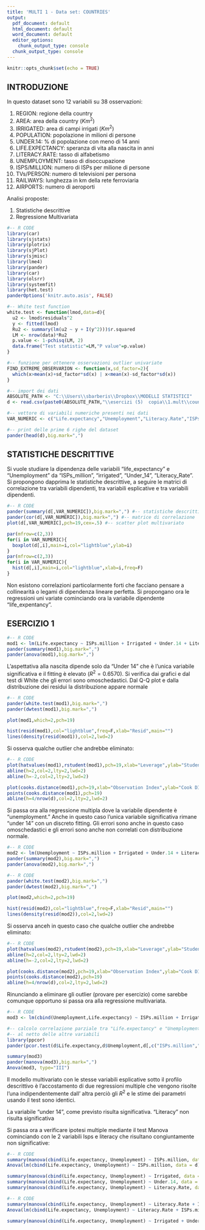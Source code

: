 ---
title: 'MULTI 1 - Data set: COUNTRIES'
output:
  pdf_document: default
  html_document: default
  word_document: default
  editor_options:
    chunk_output_type: console
  chunk_output_type: console
---

```{r setup, include=FALSE}
knitr::opts_chunk$set(echo = TRUE)
```

## INTRODUZIONE

In questo dataset sono 12 variabili su 38 osservazioni:

1. REGION: regione della country
2. AREA: area della country ($Km^2$)
3. IRRIGATED: area di campi irrigati ($Km^2$)
4. POPULATION: popolazione in milioni di persone
5. UNDER.14: % di popolazione con meno di 14 anni
6. LIFE.EXPECTANCY: speranza di vita alla nascita in anni
7. LITERACY.RATE: tasso di alfabetismo
8. UNEMPLOYMENT: tasso di disoccupazione
9. ISPS/MILLION: numero di ISPs per milione di persone
10. TVs/PERSON: numero di televisioni per persona
11. RAILWAYS: lunghezza in km della rete ferroviaria
12. AIRPORTS: numero di aeroporti


Analisi proposte:

1. Statistiche descrittive
2. Regressione Multivariata

> >

```{r,eval=TRUE,echo=T,warning=FALSE,message=F,results="asis"}
#-- R CODE
library(car)
library(sjstats)
library(plotrix)
library(sjPlot)
library(sjmisc)
library(lme4)
library(pander)
library(car)
library(olsrr)
library(systemfit)
library(het.test)
panderOptions('knitr.auto.asis', FALSE)

#-- White test function
white.test <- function(lmod,data=d){
  u2 <- lmod$residuals^2
  y <- fitted(lmod)
  Ru2 <- summary(lm(u2 ~ y + I(y^2)))$r.squared
  LM <- nrow(data)*Ru2
  p.value <- 1-pchisq(LM, 2)
  data.frame("Test statistic"=LM,"P value"=p.value)
}

#-- funzione per ottenere osservazioni outlier univariate
FIND_EXTREME_OBSERVARION <- function(x,sd_factor=2){
  which(x>mean(x)+sd_factor*sd(x) | x<mean(x)-sd_factor*sd(x))  
}

#-- import dei dati
ABSOLUTE_PATH <- "C:\\Users\\sbarberis\\Dropbox\\MODELLI STATISTICI"
d <- read.csv(paste0(ABSOLUTE_PATH,"\\esercizi (5)  copia\\1.mult\\countries.txt"),sep="\t")

#-- vettore di variabili numeriche presenti nei dati
VAR_NUMERIC <- c("Life.expectancy","Unemployment","Literacy.Rate","ISPs.million","Irrigated","Under.14")

#-- print delle prime 6 righe del dataset
pander(head(d),big.mark=",")

```

> >

## STATISTICHE DESCRITTIVE

Si vuole studiare la dipendenza delle variabili "life_expectancy" e "Unemployment" da "ISPs_million", "irrigated", "Under_14", "Literacy_Rate".
Si propongono dapprima le statistiche descrittive, a seguire le matrici di correlazione tra variabili dipendenti, tra variabili esplicative e tra variabili dipendenti.

> >

```{r,fig.width=6,echo=T,message=FALSE,results="asis"}
#-- R CODE
pander(summary(d[,VAR_NUMERIC]),big.mark=",") #-- statistiche descrittive
pander(cor(d[,VAR_NUMERIC]),big.mark=",") #-- matrice di correlazione
plot(d[,VAR_NUMERIC],pch=19,cex=.5) #-- scatter plot multivariato

par(mfrow=c(2,3))
for(i in VAR_NUMERIC){
  boxplot(d[,i],main=i,col="lightblue",ylab=i)
}
par(mfrow=c(2,3))
for(i in VAR_NUMERIC){
  hist(d[,i],main=i,col="lightblue",xlab=i,freq=F)
}

```

Non esistono correlazioni particolarmente forti che facciano pensare a collinearità o legami di dipendenza lineare perfetta. 
Si propongano ora le regressioni uni variate cominciando ora la variabile dipendente "life_expentancy".

> >


## ESERCIZIO 1

> >

```{r,fig.width=6,echo=T,message=FALSE,results="asis"}
#-- R CODE
mod1 <- lm(Life.expectancy ~ ISPs.million + Irrigated + Under.14 + Literacy.Rate, d)
pander(summary(mod1),big.mark=",")
pander(anova(mod1),big.mark=",")
```

L’aspettativa alla nascita dipende solo da "Under 14" che è l’unica variabile significativa e il fitting è elevato ($R^2=0.6570$). 
Si verifica dai grafici e dal test di White che gli errori sono omoschedastici.
Dal Q-Q plot e dalla distribuzione dei residui la distribuzione appare normale

> >

```{r,fig.width=6,echo=T,message=FALSE,results="asis"}
#-- R CODE
pander(white.test(mod1),big.mark=",")
pander(dwtest(mod1),big.mark=",")

plot(mod1,which=2,pch=19)

hist(resid(mod1),col="lightblue",freq=F,xlab="Resid",main="")
lines(density(resid(mod1)),col=2,lwd=2)
```

Si osserva qualche outlier che andrebbe eliminato:

```{r,fig.width=6,echo=T,message=FALSE,results="asis",warning =FALSE}
#-- R CODE
plot(hatvalues(mod1),rstudent(mod1),pch=19,xlab="Leverage",ylab="Student - Residual")
abline(h=2,col=2,lty=2,lwd=2)
abline(h=-2,col=2,lty=2,lwd=2)

plot(cooks.distance(mod1),pch=19,xlab="Observation Index",ylab="Cook DIstance",type="h")
points(cooks.distance(mod1),pch=19)
abline(h=4/nrow(d),col=2,lty=2,lwd=2)
```

Si passa ora alla regressione multipla dove la variabile dipendente è "unemployment."
Anche in questo caso l’unica variabile significativa rimane "under 14" con un discreto fitting. 
Gli errori sono anche in questo caso omoschedastici e gli errori sono anche non correlati con distribuzione normale.

> >

```{r,fig.width=6,echo=T,message=FALSE,results="asis"}
#-- R CODE
mod2 <- lm(Unemployment ~ ISPs.million + Irrigated + Under.14 + Literacy.Rate, d)
pander(summary(mod2),big.mark=",")
pander(anova(mod2),big.mark=",")
```

> >

```{r,fig.width=6,echo=T,message=FALSE,results="asis"}
#-- R CODE
pander(white.test(mod2),big.mark=",")
pander(dwtest(mod2),big.mark=",")

plot(mod2,which=2,pch=19)

hist(resid(mod2),col="lightblue",freq=F,xlab="Resid",main="")
lines(density(resid(mod2)),col=2,lwd=2)
```

Si osserva anceh in questo caso che qualche outlier che andrebbe eliminato:

```{r,fig.width=6,echo=T,message=FALSE,results="asis",warning =FALSE}
#-- R CODE
plot(hatvalues(mod2),rstudent(mod2),pch=19,xlab="Leverage",ylab="Student - Residual")
abline(h=2,col=2,lty=2,lwd=2)
abline(h=-2,col=2,lty=2,lwd=2)

plot(cooks.distance(mod2),pch=19,xlab="Observation Index",ylab="Cook DIstance",type="h")
points(cooks.distance(mod2),pch=19)
abline(h=4/nrow(d),col=2,lty=2,lwd=2)
```

Rinunciando a eliminare gli outlier (provare per esercizio) come sarebbe comunque opportuno si passa ora alla regressione multivariata.

> >

```{r,fig.width=6,echo=T,message=FALSE}
#-- R CODE
mod3 <- lm(cbind(Unemployment,Life.expectancy) ~ ISPs.million + Irrigated + Under.14 + Literacy.Rate, d)

#-- calcolo correlazione parziale tra "Life.expectancy" e "Unemployment" 
#-- al netto delle altre variabili
library(ppcor)
pander(pcor.test(d$Life.expectancy,d$Unemployment,d[,c("ISPs.million","Irrigated","Under.14","Literacy.Rate")]))

summary(mod3)
pander(manova(mod3),big.mark=",")
Anova(mod3, type="III")
```

Il modello multivariato con le stesse variabili esplicative sotto il profilo descrittivo è l'accostamento di due regressioni multiple che vengono risolte l’una indipendentemente dall' altra perciò gli $R^2$ e le stime dei parametri usando il test sono identici. 

La variabile "under 14", come previsto risulta significativa.
"Literacy" non risulta significativa

Si passa ora a verificare ipotesi multiple mediante il test Manova cominciando con le 2 variabili Isps e literacy che risultano congiuntamente non significative:

> >

```{r,fig.width=6,echo=T,message=FALSE}
#-- R CODE
summary(manova(cbind(Life.expectancy, Unemployment) ~ ISPs.million, data = d))
Anova(lm(cbind(Life.expectancy, Unemployment) ~ ISPs.million, data = d),type="III")

summary(manova(cbind(Life.expectancy, Unemployment) ~ Irrigated, data = d))
summary(manova(cbind(Life.expectancy, Unemployment) ~ Under.14, data = d))
summary(manova(cbind(Life.expectancy, Unemployment) ~ Literacy.Rate, data = d))
```

> >

```{r,fig.width=6,echo=T,message=FALSE}
#-- R CODE
summary(manova(cbind(Life.expectancy, Unemployment) ~ Literacy.Rate + ISPs.million, data = d))
Anova(lm(cbind(Life.expectancy, Unemployment) ~ Literacy.Rate + ISPs.million, data = d),type="III")

summary(manova(cbind(Life.expectancy, Unemployment) ~ Irrigated + Under.14, data = d))
```




